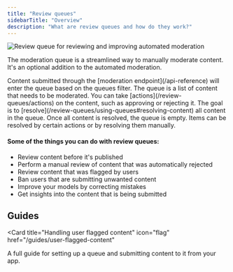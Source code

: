 ```yaml
---
title: "Review queues"
sidebarTitle: "Overview"
description: "What are review queues and how do they work?"
---
```


<Frame>
  <img
    className="block "
    src="/images/content-queue.png"
    alt="Review queue for reviewing and improving automated moderation"
  />
</Frame>

The moderation queue is a streamlined way to manually moderate content. It's an optional addition to the automated moderation.

<Steps>
  <Step title="Submit content">
    Content submitted through the [moderation endpoint](/api-reference) will
    enter the queue based on the queues filter.
  </Step>
  <Step title="Take actions">
    The queue is a list of content that needs to be moderated. You can take
    [actions](/review-queues/actions) on the content, such as approving or
    rejecting it.
  </Step>
  <Step title="Resolve content">
    The goal is to [resolve](/review-queues/using-queues#resolving-content) all
    content in the queue. Once all content is resolved, the queue is empty.
    Items can be resolved by certain actions or by resolving them manually.
  </Step>
</Steps>

#### Some of the things you can do with review queues:

- Review content before it's published
- Perform a manual review of content that was automatically rejected
- Review content that was flagged by users
- Ban users that are submitting unwanted content
- Improve your models by correcting mistakes
- Get insights into the content that is being submitted

## Guides

<Card
  title="Handling user flagged content"
  icon="flag"
  href="/guides/user-flagged-content"
>
  A full guide for setting up a queue and submitting content to it from your
  app.
</Card>
